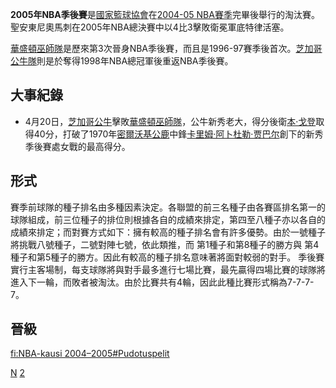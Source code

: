 {{Unreferenced|time=2019-01-06T02:47:06+00:00}}
{{NoteTA|G1=NBA}}

'''2005年NBA季後賽'''是[[國家籃球協會|國家籃球協會]]在[[2004-05_NBA賽季|2004-05 NBA賽季]]完畢後舉行的淘汰賽。聖安東尼奧馬刺在2005年NBA總決賽中以4比3擊敗衛冕軍底特律活塞。

[[華盛頓巫師隊|華盛頓巫師隊]]是歷來第3次晉身NBA季後賽，而且是1996-97賽季後首次。[[芝加哥公牛隊|芝加哥公牛隊]]則是於奪得1998年NBA總冠軍後重返NBA季後賽。

== 大事紀錄 ==
*4月20日，[[芝加哥公牛|芝加哥公牛]]擊敗[[華盛頓巫師隊|華盛頓巫師隊]]，公牛新秀老大，得分後衛[[本·戈登|本·戈登]]取得40分，打破了1970年[[密爾沃基公鹿|密爾沃基公鹿]]中鋒[[卡里姆·阿卜杜勒·贾巴尔|卡里姆·阿卜杜勒·贾巴尔]]創下的新秀季後賽處女戰的最高得分。

== 形式 ==
{{main|NBA季后赛}}
賽季前球隊的種子排名由多種因素決定。各聯盟的前三名種子由各賽區排名第一的球隊組成，前三位種子的排位則根據各自的成績來排定，第四至八種子亦以各自的成績來排定；而對賽方式如下：擁有較高的種子排名會有許多優勢。由於一號種子將挑戰八號種子，二號對陣七號，依此類推，而 第1種子和第8種子的勝方與 第4種子和第5種子的勝方。因此有較高的種子排名意味著將面對較弱的對手。
季後賽實行主客場制，每支球隊將與對手最多進行七場比賽，最先贏得四場比賽的球隊將進入下一輪，而敗者被淘汰。由於比賽共有4輪，因此此種比賽形式稱為7-7-7-7。

== 晉級 ==
{{16TeamBracket |
| RD1=[[#第一輪|第一輪]]
| RD2=[[#第二輪|第二輪]]
| RD3=[[#分區決賽|分區決賽]]
| RD4=[[#NBA總決賽|NBA總決賽]]

| RD1-seed01='''1'''
| RD1-team01='''邁阿密熱火'''
| RD1-score01='''4'''
| RD1-seed02=8
| RD1-team02=紐澤西籃網
| RD1-score02=0

| RD1-seed03=4
| RD1-team03=芝加哥公牛 
| RD1-score03=2
| RD1-seed04='''5'''
| RD1-team04='''華盛頓巫師'''
| RD1-score04='''4'''

| RD1-seed05=3
| RD1-team05=波士頓塞爾蒂克
| RD1-score05=3
| RD1-seed06='''6'''
| RD1-team06='''印第安那溜馬'''
| RD1-score06='''4'''

| RD1-seed07='''2'''
| RD1-team07='''底特律活塞'''
| RD1-score07='''4'''
| RD1-seed08=7
| RD1-team08=費城76人
| RD1-score08=1

| RD1-seed09='''1'''
| RD1-team09=''' 鳳凰城太陽'''
| RD1-score09='''4'''
| RD1-seed10=8
| RD1-team10=曼斐斯灰熊 
| RD1-score10=0

| RD1-seed11='''4'''
| RD1-team11='''達拉斯小牛'''
| RD1-score11='''4'''
| RD1-seed12=5
| RD1-team12=休士頓火箭
| RD1-score12=3

| RD1-seed13='''3'''
| RD1-team13=''' 西雅圖超音速 '''
| RD1-score13='''4'''
| RD1-seed14=6
| RD1-team14=沙加緬度國王
| RD1-score14=1

| RD1-seed15='''2'''
| RD1-team15='''聖安東尼奧馬刺'''
| RD1-score15='''4'''
| RD1-seed16=7
| RD1-team16=丹佛金塊
| RD1-score16=1

| RD2-seed01='''1'''
| RD2-team01='''邁阿密熱火'''
| RD2-score01='''4'''
| RD2-seed02=5
| RD2-team02=華盛頓巫師
| RD2-score02=0

| RD2-seed03=6
| RD2-team03=印第安那溜馬
| RD2-score03=2
| RD2-seed04='''2'''
| RD2-team04='''底特律活塞'''
| RD2-score04='''4'''

| RD2-seed05='''1'''
| RD2-team05=''' 鳳凰城太陽'''
| RD2-score05='''4'''
| RD2-seed06=4
| RD2-team06=達拉斯小牛
| RD2-score06=2

| RD2-seed07=3
| RD2-team07= 西雅圖超音速 
| RD2-score07=2
| RD2-seed08='''2'''
| RD2-team08='''聖安東尼奧馬刺'''
| RD2-score08='''4'''

| RD3-seed01=1
| RD3-team01=邁阿密熱火
| RD3-score01=3
| RD3-seed02='''2'''
| RD3-team02='''底特律活塞'''
| RD3-score02='''4'''

| RD3-seed03=1
| RD3-team03= 鳳凰城太陽
| RD3-score03=1
| RD3-seed04='''2'''
| RD3-team04='''聖安東尼奧馬刺'''
| RD3-score04='''4'''

| RD4-seed01=E2
| RD4-team01=底特律活塞
| RD4-score01=3
| RD4-seed02='''W2'''
| RD4-team02='''聖安東尼奧馬刺'''
| RD4-score02='''4'''
}}

{{NBA Playoffs}}
{{NBA}}

[[Category:2005年体育|N]]
[[Category:NBA季后赛|2]]

[[fi:NBA-kausi_2004–2005#Pudotuspelit|fi:NBA-kausi 2004–2005#Pudotuspelit]]